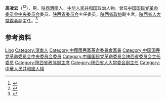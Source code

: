 {{Otheruses|other=名为高凌云的其他人物|高凌云}}

'''高凌云'''（{{bd|1918年|4月9日|2020年|9月12日|catIdx=Gao}}<ref>{{Cite web|title=高凌云逝世，享年102岁|url=https://www.thepaper.cn/newsDetail_forward_9157781|access-date=2021-08-29|author=钟煜豪|date=2020-09-13|work=[[澎湃新闻|澎湃新闻]]|language=zh|archive-date=2021-08-29|archive-url=https://web.archive.org/web/20210829110248/https://www.thepaper.cn/newsDetail_forward_9157781|dead-url=no}}</ref><ref>{{Cite web|title=高凌云同志逝世|url=https://esb.sxdaily.com.cn/pc/content/202009/13/content_735638.html|access-date=2021-08-29|date=2020-09-13|work=|publisher=陕西日报|language=zh|archive-date=2021-08-29|archive-url=https://web.archive.org/web/20210829110257/https://esb.sxdaily.com.cn/pc/content/202009/13/content_735638.html|dead-url=no}}</ref>），男，[[陕西|陕西]][[渭南|渭南]]人，[[中华人民共和国|中华人民共和国]]政治人物，曾任[[中国国民党革命委员会中央委员会|中国国民党革命委员会中央委员会]]委员、[[中国国民党革命委员会陕西省委员会|陕西省委员会]]主任委员，[[陕西省政协|陕西省政协]]副主席，[[陕西省人大常委会|陕西省人大常委会]]副主任。<ref>{{Cite web|title=万鄂湘发贺信为民革陕西省委会原主委高凌云百岁寿辰祝寿|url=http://www.tuanjiebao.com/2018-04/11/content_139214.htm|accessdate=2020-07-19|work=团结网|archive-date=2020-07-19|archive-url=https://web.archive.org/web/20200719133138/http://www.tuanjiebao.com/2018-04/11/content_139214.htm|dead-url=no}}</ref>

== 参考资料 ==
{{reflist}}

{{中国人物小作品}}

{{Authority control}}
{{DEFAULTSORT:Gao高}}
[[Category:高姓|Ling]]
[[Category:渭南人|Category:渭南人]]
[[Category:中國國民黨革命委員會黨員|Category:中國國民黨革命委員會黨員]]
[[Category:中国国民党革命委员会中央委员会委员|Category:中国国民党革命委员会中央委员会委员]]
[[Category:中国国民党革命委员会陕西省委员会主任委员|Category:中国国民党革命委员会陕西省委员会主任委员]]
[[Category:陝西省政協副主席|Category:陝西省政協副主席]]
[[Category:陕西省人大常委会副主任|Category:陕西省人大常委会副主任]]
[[Category:中華人民共和國人瑞|Category:中華人民共和國人瑞]]